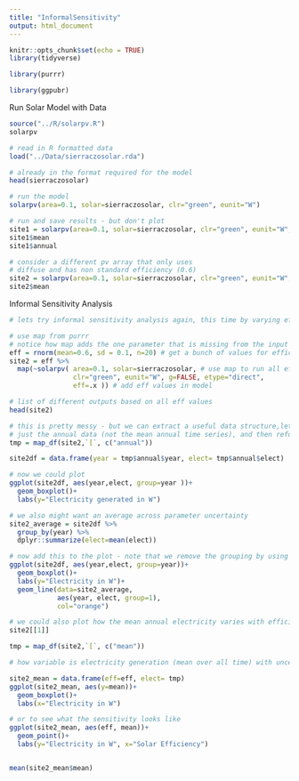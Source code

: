 ```yaml
---
title: "InformalSensitivity"
output: html_document
---
```

```r
knitr::opts_chunk$set(echo = TRUE)
library(tidyverse)

library(purrr)

library(ggpubr)

```

Run Solar Model with Data

```r
source("../R/solarpv.R")
solarpv

# read in R formatted data
load("../Data/sierraczosolar.rda")

# already in the format required for the model
head(sierraczosolar)

# run the model
solarpv(area=0.1, solar=sierraczosolar, clr="green", eunit="W")

# run and save results - but don't plot
site1 = solarpv(area=0.1, solar=sierraczosolar, clr="green", eunit="W", g=FALSE)
site1$mean
site1$annual

# consider a different pv array that only uses 
# diffuse and has non standard efficiency (0.6)
site2 = solarpv(area=0.1, solar=sierraczosolar, clr="green", eunit="W", g=FALSE, eff=0.6, etype="direct")
site2$mean

```


Informal Sensitivity Analysis

```r

# lets try informal sensitivity analysis again, this time by varying efficiency if we don't know efficiency exactly , lets try 20 samples

# use map from purrr
# notice how map adds the one parameter that is missing from the input list
eff = rnorm(mean=0.6, sd = 0.1, n=20) # get a bunch of values for efficiencty 
site2 = eff %>% 
  map(~solarpv( area=0.1, solar=sierraczosolar, # use map to run all eff values in model
                clr="green", eunit="W", g=FALSE, etype="direct", 
                eff=.x )) # add eff values in model

# list of different outputs based on all eff values 
head(site2)

# this is pretty messy - but we can extract a useful data structure,lets say we want 
# just the annual data (not the mean annual time series), and then reformat as a data frame with nice column names
tmp = map_df(site2,`[`, c("annual")) 

site2df = data.frame(year = tmp$annual$year, elect= tmp$annual$elect)

# now we could plot
ggplot(site2df, aes(year,elect, group=year ))+
  geom_boxplot()+
  labs(y="Electricity generated in W")

# we also might want an average across parameter uncertainty
site2_average = site2df %>% 
  group_by(year) %>% 
  dplyr::summarize(elect=mean(elect))

# now add this to the plot - note that we remove the grouping by using group=1
ggplot(site2df, aes(year,elect, group=year))+
  geom_boxplot()+
  labs(y="Electricity in W")+
  geom_line(data=site2_average, 
            aes(year, elect, group=1), 
            col="orange")

# we could also plot how the mean annual electricity varies with efficiency (eff from above)
site2[[1]]

tmp = map_df(site2,`[`, c("mean")) 

# how variable is electricity generation (mean over all time) with uncertainty in solar efficiency

site2_mean = data.frame(eff=eff, elect= tmp)
ggplot(site2_mean, aes(y=mean))+
  geom_boxplot()+
  labs(x="Electricity in W")

# or to see what the sensitivity looks like
ggplot(site2_mean, aes(eff, mean))+
  geom_point()+
  labs(y="Electricity in W", x="Solar Efficiency")


mean(site2_mean$mean)
```
